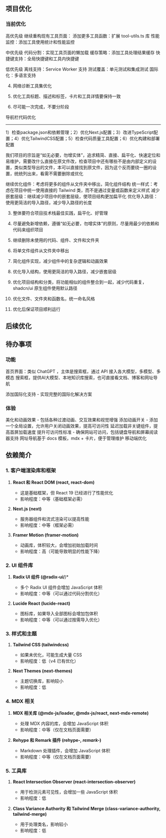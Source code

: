 ## 项目优化

### 当前优化

高优先级
继续重构现有工具页面：
添加更多工具函数：扩展 tool-utils.ts 库
性能监控：添加工具使用统计和性能监控

中优先级
代码分割：实现工具页面的懒加载
缓存策略：添加工具处理结果缓存
快捷键支持：全局快捷键和工具内快捷键

低优先级
离线支持：Service Worker 支持
测试覆盖：单元测试和集成测试
国际化：多语言支持

4. 网络诊断工具集优化

5. 优化工具标题、描述和标签，卡片和工具详情要保持一致
6. 尽可能一次完成，不要分阶段

导航栏代码优化

---

1）检查package.json和依赖管理；2）优化Next.js配置；3）改进TypeScript配置；4）优化TailwindCSS配置；5）检查代码质量工具配置；6）优化构建和部署配置

我们项目的宗旨是“如无必要，勿增实体”，追求精简、直接、扁平化、快速定位和易维护，需要改什么直接在原文件改，检查项目中还有哪些不是由内部定义的设置，类似类型导出的文件，本可以直接找到原文件，因为这个反而要绕一圈的设置，统统列出来，看需不需要删除或优化

继续优化组件：考虑将更多的组件从文件夹中移出，简化组件结构
统一样式：考虑在项目中统一使用直接的 Tailwind 类，而不是通过变量或函数来定义样式
减少嵌套层级：继续减少项目中的嵌套层级，使项目结构更加扁平化
优化导入路径：使用更简洁的导入路径，减少导入路径的长度

3. 整体要符合项目技术栈最佳实践，扁平化、好管理
4. 尽量避免新增依赖，遵循“如无必要，勿增实体”的原则，尽量用最少的依赖和代码来组织项目

1. 继续删除未使用的代码、组件、文件和文件夹
2. 将单文件组件从文件夹中移出
3. 简化组件实现，减少组件中的复杂逻辑和动画效果
4. 优化导入结构，使用更简洁的导入路径，减少嵌套层级
5. 优化项目结构和分类，将功能相似的组件整合到一起，减少代码重复，shadcn/ui 原生组件使用默认路径
6. 优化文件、文件夹和函数名，统一命名风格
7. 优化后保证项目顺利运行

## 后续优化

## 待办事项

### 功能

首页界面：类似 ChatGPT ，主体是搜索框，通过 API 接入各大模型，多模型、多模态
搜索框，提供AI大模型、本地知识库搜索，也可直接看文档、博客和网址导航

添加国际化支持 - 实现完整的国际化解决方案

### 体验

美化和动画效果 - 包括各种过渡动画、交互效果和视觉增强
添加动画开关 - 添加一个全局设置，允许用户关闭动画效果，提高可访问性
延迟加载非关键组件，提高首屏加载速度
提升可访问性标准 - 确保网站可访问，包括键盘导航和屏幕阅读器支持
网址导航基于 docs 模板，mdx + 卡片，便于管理维护
移动端优化

## 依赖简介

### 1. 客户端渲染库和框架

1. **React 和 React DOM (react, react-dom)**
   - 这是基础框架，但 React 19 已经进行了性能优化
   - 影响程度：中等（基础框架必需）

2. **Next.js (next)**
   - 服务器组件和流式渲染可以提高性能
   - 影响程度：中等（框架必需）

3. **Framer Motion (framer-motion)**
   - 动画库，体积较大，会增加初始加载时间
   - 影响程度：高（可能导致明显的性能下降）

### 2. UI 组件库

1. **Radix UI 组件 (@radix-ui/***)**
   - 多个 Radix UI 组件会增加 JavaScript 体积
   - 影响程度：中等（可以通过代码分割优化）

2. **Lucide React (lucide-react)**
   - 图标库，如果导入全部图标会增加包体积
   - 影响程度：中等（可以通过按需导入优化）

### 3. 样式和主题

1. **Tailwind CSS (tailwindcss)**
   - 如果未优化，可能生成大量 CSS
   - 影响程度：低（v4 已有优化）

2. **Next Themes (next-themes)**
   - 主题切换库，影响较小
   - 影响程度：低

### 4. MDX 相关

1. **MDX 相关库 (@mdx-js/loader, @mdx-js/react, next-mdx-remote)**
   - 处理 MDX 内容的库，会增加 JavaScript 体积
   - 影响程度：中等（仅在文档页面需要）

2. **Rehype 和 Remark 插件 (rehype-*, remark-*)**
   - Markdown 处理插件，会增加 JavaScript 体积
   - 影响程度：中等（仅在文档页面需要）

### 5. 工具库

1. **React Intersection Observer (react-intersection-observer)**
   - 用于检测元素可见性，会增加一些 JavaScript 体积
   - 影响程度：低

2. **Class Variance Authority 和 Tailwind Merge (class-variance-authority, tailwind-merge)**
   - 用于处理类名，影响较小
   - 影响程度：低
